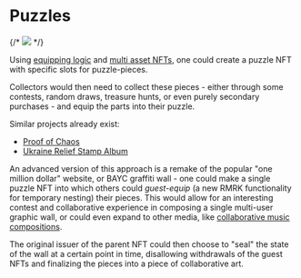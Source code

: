 # Puzzles

{/* ![](../../static/img/post_imgs/puzzle.png) */}

Using [equipping logic](/composable-equippable) and [multi asset NFTs](/multiasset), one could
create a puzzle NFT with specific slots for puzzle-pieces.

Collectors would then need to collect these pieces - either through some contests, random draws,
treasure hunts, or even purely secondary purchases - and equip the parts into their puzzle.

Similar projects already exist:

- [Proof of Chaos](https://proofofchaos.app/)
- [Ukraine Relief Stamp Album](https://twitter.com/StampForUkraine)

An advanced version of this approach is a remake of the popular "one million dollar" website, or
BAYC graffiti wall - one could make a single puzzle NFT into which others could _guest-equip_ (a new
RMRK functionality for temporary nesting) their pieces. This would allow for an interesting contest
and collaborative experience in composing a single multi-user graphic wall, or could even expand to
other media, like [collaborative music compositions](/use-cases/collabmusic).

The original issuer of the parent NFT could then choose to "seal" the state of the wall at a certain
point in time, disallowing withdrawals of the guest NFTs and finalizing the pieces into a piece of
collaborative art.
